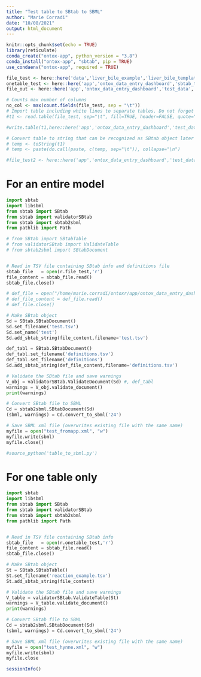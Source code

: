 ```yaml
---
title: "Test table to SBtab to SBML"
author: "Marie Corradi"
date: "10/08/2021"
output: html_document
---
```

```r
knitr::opts_chunk$set(echo = TRUE)
library(reticulate)
conda_create("ontox-app", python_version = "3.8")
conda_install("ontox-app", "sbtab", pip = TRUE)
use_condaenv("ontox-app", required = TRUE)
```

```r
file_test <- here::here('data','liver_bile_example','liver_bile_template.tsv')
onetable_test <- here::here('app','ontox_data_entry_dashboard','sbtab_table_specifications','reaction_example.tsv')
file_out <- here::here('app','ontox_data_entry_dashboard','test_data','hynne_model.xml')

# Counts max number of columns
no_col <- max(count.fields(file_test, sep = "\t"))
# Import table including white lines to separate tables. Do not forget to account for different number of columns in different tables
#t1 <- read.table(file_test, sep="\t", fill=TRUE, header=FALSE, quote="", blank.lines.skip=FALSE, col.names=paste0("V", seq(1:no_col)))

#write.table(t1,here::here('app','ontox_data_entry_dashboard','test_data','hynne_model2.tsv'), row.names=FALSE, col.names=FALSE, quote=F, sep="\t")

# Convert table to string that can be recognized as SBtab object later on - broken?
# temp <- toString(t1)
# temp <- paste(do.call(paste, c(temp, sep="\t")), collapse="\n")

#file_test2 <- here::here('app','ontox_data_entry_dashboard','test_data','hynne_model2.tsv')
```

# For an entire model

```python
import sbtab
import libsbml
from sbtab import SBtab
from sbtab import validatorSBtab
from sbtab import sbtab2sbml
from pathlib import Path

# from SBtab import SBtabTable
# from validatorSBtab import ValidateTable
# from sbtab2sbml import SBtabDocument


# Read in TSV file containing SBtab info and definitions file
sbtab_file   = open(r.file_test,'r')
file_content = sbtab_file.read()
sbtab_file.close()

# def_file = open("/home/marie.corradi/ontoxr/app/ontox_data_entry_dashboard/definitions.tsv", "r")
# def_file_content = def_file.read()
# def_file.close()

# Make SBtab object
Sd = SBtab.SBtabDocument()
Sd.set_filename('test.tsv')
Sd.set_name('test')
Sd.add_sbtab_string(file_content,filename='test.tsv')

def_tabl = SBtab.SBtabDocument()
def_tabl.set_filename('definitions.tsv')
def_tabl.set_filename('definitions')
Sd.add_sbtab_string(def_file_content,filename='definitions.tsv')

# Validate the SBtab file and save warnings
V_obj = validatorSBtab.ValidateDocument(Sd) #, def_tabl
warnings = V_obj.validate_document()
print(warnings)

# Convert SBtab file to SBML
Cd = sbtab2sbml.SBtabDocument(Sd)
(sbml, warnings) = Cd.convert_to_sbml('24')

# Save SBML xml file (overwrites existing file with the same name)
myfile = open("test_fromapp.xml", "w")
myfile.write(sbml)
myfile.close()

#source_python('table_to_sbml.py')
```

# For one table only

```python
import sbtab
import libsbml
from sbtab import SBtab
from sbtab import validatorSBtab
from sbtab import sbtab2sbml
from pathlib import Path


# Read in TSV file containing SBtab info
sbtab_file   = open(r.onetable_test,'r')
file_content = sbtab_file.read()
sbtab_file.close()

# Make SBtab object
St = SBtab.SBtabTable()
St.set_filename('reaction_example.tsv')
St.add_sbtab_string(file_content)

# Validate the SBtab file and save warnings
V_table = validatorSBtab.ValidateTable(St)
warnings = V_table.validate_document()
print(warnings)

# Convert SBtab file to SBML
Cd = sbtab2sbml.SBtabDocument(Sd)
(sbml, warnings) = Cd.convert_to_sbml('24')

# Save SBML xml file (overwrites existing file with the same name)
myfile = open("test_hynne.xml", "w")
myfile.write(sbml)
myfile.close
```


```r
sessionInfo()
```

